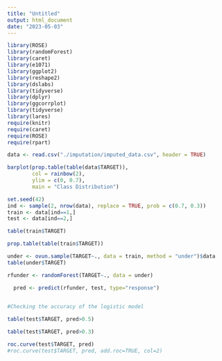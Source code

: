 ```yaml
---
title: "Untitled"
output: html_document
date: "2023-05-03"
---
```


```r
library(ROSE)
library(randomForest)
library(caret)
library(e1071)
library(ggplot2)
library(reshape2)
library(dslabs)
library(tidyverse)
library(dplyr)
library(ggcorrplot)
library(tidyverse)
library(lares)
require(knitr) 
require(caret)  
require(ROSE) 
require(rpart)
```

```r
data <- read.csv("./imputation/imputed_data.csv", header = TRUE)
```


```r
barplot(prop.table(table(data$TARGET)),
        col = rainbow(2),
        ylim = c(0, 0.7),
        main = "Class Distribution")
```

```r
set.seed(42)
ind <- sample(2, nrow(data), replace = TRUE, prob = c(0.7, 0.3))
train <- data[ind==1,]
test <- data[ind==2,]
```

```r
table(train$TARGET)
```
```r
prop.table(table(train$TARGET))
```
```r
under <- ovun.sample(TARGET~., data = train, method = "under")$data
table(under$TARGET)
```

```r
rfunder <- randomForest(TARGET~., data = under)
```


```r
  pred <- predict(rfunder, test, type="response")

    
#Checking the accuracy of the logistic model
```
```r
table(test$TARGET, pred>0.5)
```
```r
table(test$TARGET, pred>0.3)
```


```r
roc.curve(test$TARGET, pred)
#roc.curve(test$TARGET, pred, add.roc=TRUE, col=2)
```
```r

```


